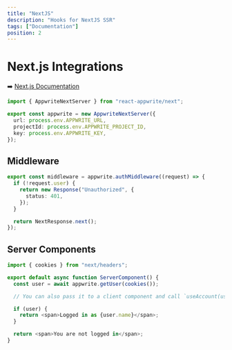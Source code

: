 ```yaml
---
title: "NextJS"
description: "Hooks for NextJS SSR"
tags: ["Documentation"]
position: 2
---
```


# Next.js Integrations

➡️ [Next.js Documentation](https://nextjs.org/docs/advanced-features/middleware#using-middleware)

```typescript
import { AppwriteNextServer } from "react-appwrite/next";

export const appwrite = new AppwriteNextServer({
  url: process.env.APPWRITE_URL,
  projectId: process.env.APPWRITE_PROJECT_ID,
  key: process.env.APPWRITE_KEY,
});
```

## Middleware

```typescript
export const middleware = appwrite.authMiddleware((request) => {
  if (!request.user) {
    return new Response("Unauthorized", {
      status: 401,
    });
  }

  return NextResponse.next();
});
```

## Server Components

```typescript
import { cookies } from "next/headers";

export default async function ServerComponent() {
  const user = await appwrite.getUser(cookies());

  // You can also pass it to a client component and call `useAccount(user)` there.

  if (user) {
    return <span>Logged in as {user.name}</span>;
  }

  return <span>You are not logged in</span>;
}
```
